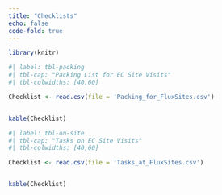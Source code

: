 ```yaml
---
title: "Checklists"
echo: false
code-fold: true
---
```



```r
library(knitr)
```




```r
#| label: tbl-packing
#| tbl-cap: "Packing List for EC Site Visits"
#| tbl-colwidths: [40,60]

Checklist <- read.csv(file = 'Packing_for_FluxSites.csv')


kable(Checklist)
```

```r
#| label: tbl-on-site
#| tbl-cap: "Tasks on EC Site Visits"
#| tbl-colwidths: [40,60]

Checklist <- read.csv(file = 'Tasks_at_FluxSites.csv')


kable(Checklist)
```

